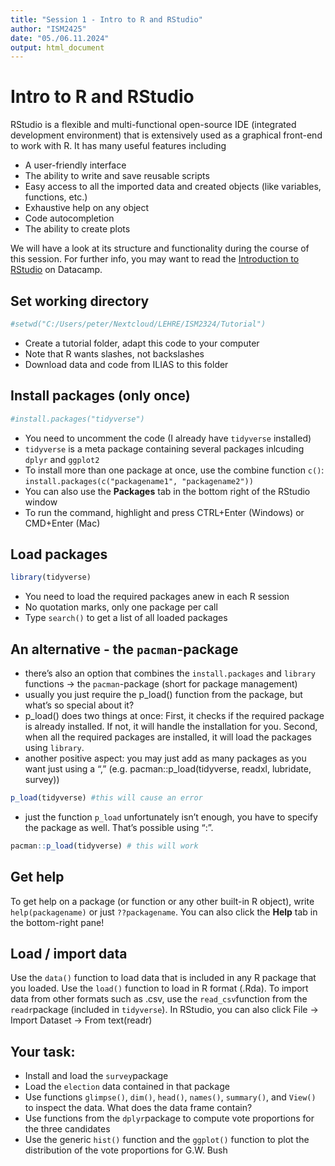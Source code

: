 ---
title: "Session 1 - Intro to R and RStudio"
author: "ISM2425"
date: "05./06.11.2024"
output: html_document
---

# Intro to R and RStudio

RStudio is a flexible and multi-functional open-source IDE (integrated development environment) that is extensively used as a graphical front-end to work with R. It has many useful features including

* A user-friendly interface
* The ability to write and save reusable scripts
* Easy access to all the imported data and created objects (like variables, functions, etc.)
* Exhaustive help on any object
* Code autocompletion
* The ability to create plots

We will have a look at its structure and functionality during the course of this session. For further info, you may want to read the [Introduction to RStudio](https://www.datacamp.com/tutorial/r-studio-tutorial) on Datacamp. 


## Set working directory

```{r}
#setwd("C:/Users/peter/Nextcloud/LEHRE/ISM2324/Tutorial")
```

* Create a tutorial folder, adapt this code to your computer
* Note that R wants slashes, not backslashes
* Download data and code from ILIAS to this folder


## Install packages (only once)

```{r, echo=FALSE}
#install.packages("tidyverse")
```
* You need to uncomment the code (I already have `tidyverse` installed)
* `tidyverse` is a meta package containing several packages inlcuding `dplyr` and `ggplot2`
* To install more than one package at once, use the combine function `c()`: `install.packages(c("packagename1", "packagename2"))`
* You can also use the **Packages** tab in the bottom right of the RStudio window
* To run the command, highlight and press CTRL+Enter (Windows) or CMD+Enter (Mac)


## Load packages

```{r}
library(tidyverse)
```

* You need to load the required packages anew in each R session
* No quotation marks, only one package per call
* Type `search()` to get a list of all loaded packages


## An alternative - the `pacman`-package
* there's also an option that combines the `install.packages` and `library` functions -> the `pacman`-package (short for package management)
* usually you just require the p_load() function from the package, but what's so special about it?
* p_load() does two things at once: First, it checks if the required package is already installed. If not, it will handle the installation for you. Second, when all the required packages are installed, it will load the packages using `library`.
* another positive aspect: you may just add as many packages as you want just using a "," (e.g. pacman::p_load(tidyverse, readxl, lubridate, survey))

```{r eval=FALSE, include=FALSE}
p_load(tidyverse) #this will cause an error
```

* just the function `p_load` unfortunately isn't enough, you have to specify the package as well. That's possible using ":".

```{r}
pacman::p_load(tidyverse) # this will work
```


## Get help
To get help on a package (or function or any other built-in R object), write `help(packagename)` or just `??packagename`. You can also click the **Help** tab in the bottom-right pane!


## Load / import data
Use the `data()` function to load data that is included in any R package that you loaded. Use the `load()` function to load in R format (.Rda). To import data from other formats such as .csv, use the `read_csv`function from the `readr`package (included in `tidyverse`). In RStudio, you can also click File -> Import Dataset -> From text(readr)


## Your task:
* Install and load the `survey`package
* Load the `election` data contained in that package
* Use functions `glimpse()`, `dim()`, `head()`, `names()`, `summary()`, and `View()` to inspect the data. What does the data frame contain?
* Use functions from the `dplyr`package to compute vote proportions for the three candidates
* Use the generic `hist()` function and the `ggplot()` function to plot the distribution of the vote proportions for G.W. Bush